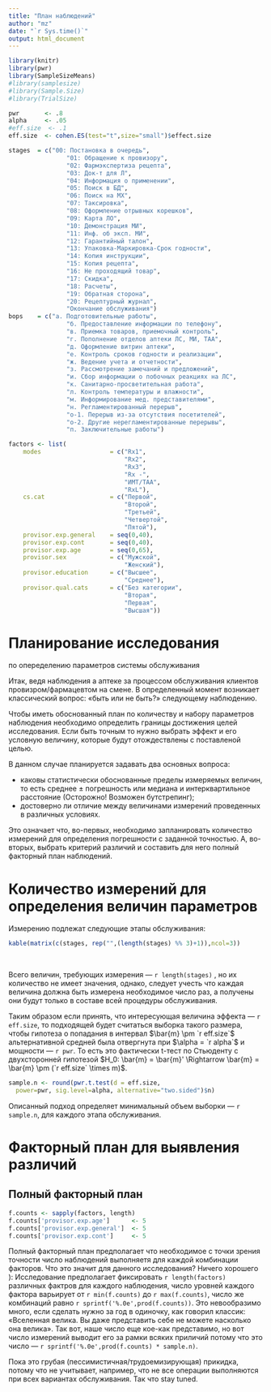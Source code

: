 ```yaml
---
title: "План наблюдений"
author: "mz"
date: "`r Sys.time()`"
output: html_document
---
```


```r

library(knitr)
library(pwr)
library(SampleSizeMeans)
#library(samplesize)
#library(Sample.Size)
#library(TrialSize)

pwr       <- .8
alpha     <- .05
#eff.size  <- .1
eff.size  <- cohen.ES(test="t",size="small")$effect.size

stages  = c("00: Постановка в очередь",
                "01: Обращение к провизору",
                "02: Фармэкспертиза рецепта",
                "03: Док-т для Л",
                "04: Информация о применении",
                "05: Поиск в БД",
                "06: Поиск на МХ",
                "07: Таксировка",
                "08: Оформление отрывных корешков",
                "09: Карта ЛО",
                "10: Демонстрация МИ",
                "11: Инф. об эксп. МИ",
                "12: Гарантийный талон",
                "13: Упаковка-Маркировка-Срок годности",
                "14: Копия инструкции",
                "15: Копия рецепта",
                "16: Не проходящий товар",
                "17: Скидка",
                "18: Расчеты",
                "19: Обратная сторона",
                "20: Рецептурный журнал",
                "Окончание обслуживания")
bops    = c("а. Подготовительные работы",
                "б. Предоставление информации по телефону",
                "в. Приемка товаров, приемочный контроль",
                "г. Пополнение отделов аптеки ЛС, МИ, ТАА",
                "д. Оформление витрин аптеки",
                "е. Контроль сроков годности и реализации",
                "ж. Ведение учета и отчетности",
                "з. Рассмотрение замечаний и предложений",
                "и. Сбор информации о побочных реакциях на ЛС",
                "к. Санитарно-просветительная работа",
                "л. Контроль температуры и влажности",
                "м. Информирование мед. представителями",
                "н. Регламентированный перерыв",
                "о-1. Перерыв из-за отсутствия посетителей",
                "о-2. Другие нерегламентированные перерывы",
                "п. Заключительные работы")

factors <- list(
    modes                   = c("Rx1",
                                "Rx2",
                                "Rx3",
                                "Rx -",
                                "ИМТ/ТАА",
                                "RxL"),
    cs.cat                  = c("Первой",
                                "Второй",
                                "Третьей",
                                "Четвертой",
                                "Пятой"),
    provisor.exp.general    = seq(0,40),
    provisor.exp.cont       = seq(0,40),
    provisor.exp.age        = seq(0,65),
    provisor.sex            = c("Мужской",
                                "Женский"),
    provisor.education      = c("Высшее",
                                "Среднее"),
    provisor.qual.cats      = c("Без категории",
                                "Вторая",
                                "Первая",
                                "Высшая"))

```

# Планирование исследования 
по опеределению параметров системы обслуживания

Итак, ведя наблюдения а аптеке за процессом обслуживания клиентов провизром/фармацевтом на смене. В определенный момент возникает классический вопрос: «быть или не быть?» следующему наблюдению. 

Чтобы иметь обоснованный план по количеству и набору параметров наблюдения необходимо определить границы достижения целей исследования. Если быть точным то нужно выбрать эффект и его условную величину, которые будут отождествлены с поставленой целью.

В данном случае планируется задавать два основных вопроса: 

  * каковы статистически обоснованные пределы измеряемых величин, то есть среднее ± погрешность или медиана и интерквартильное расстояние (Осторожно! Возможен бутстрепинг);
  * достоверно ли отличие между величинами измерений проведенных в различных условиях.
  
Это означает что, во-первых, необходимо запланировать количество измерений для определения погрешности с заданной точностью. А, во-вторых, выбрать критерий различий и составить для него полный факторный план наблюдений. 

# Количество измерений для определения величин параметров

Измерению подлежат следующие этапы обслуживания:

```r
kable(matrix(c(stages, rep("",(length(stages) %% 3)+1)),ncol=3))
```

<br>

Всего величин, требующих измерения — `r length(stages)` , но их количество не имеет значения, однако, следует учесть что каждая величина должна быть измерена необходимое число раз, а получены они будут только в составе всей процедуры обслуживания.

Таким образом если принять, что интересующая величина эффекта — `r eff.size`, то подходящей будет считаться выборка такого размера, чтобы гипотеза о попадания в интервал $\bar{m} \pm `r eff.size`$ альтернативной средней была отвергнута при $\alpha = `r alpha`$ и мощности — `r pwr`. То есть это фактически t-тест по Стьюденту с двухсторонней гипотезой $H_0: \bar{m} = \bar{m}' \Rightarrow \bar{m} = \bar{m} \pm (`r eff.size` \times m)$. 

```r

sample.n <- round(pwr.t.test(d = eff.size,
  power=pwr, sig.level=alpha, alternative="two.sided")$n)

```

Описанный подход определяет минимальный объем выборки — `r sample.n`, для каждого этапа обслуживания.

# Факторный план для выявления различий

## Полный факторный план

```r

f.counts <- sapply(factors, length)
f.counts['provisor.exp.age']      <- 5
f.counts['provisor.exp.general']  <- 5
f.counts['provisor.exp.cont']     <- 5

```

Полный факторный план предполагает что необходимое с точки зрения точности число наблюдений выполняетя для каждой комбинации факторов. Что это значит для данного исследования? Ничего хорошего ): Исследование предполагает фиксировать `r length(factors)` различных фактров для каждого наблюдения, число уровней каждого фактора варьирует от `r min(f.counts)` до `r max(f.counts)`, число же комбинаций равно `r sprintf('%.0e',prod(f.counts))`. Это невообразимо много, если сделать нужно за год в одиночку, как говорил классик: «Вселенная велика. Вы даже представить себе не можете насколько она велика». Так вот, наше число еще кое-как представимо, но вот число измерений выводит его за рамки всяких приличий потому что это число — `r sprintf('%.0e',prod(f.counts) * sample.n)`.

Пока это грубая (пессимистичная/трудоемизирующая) прикидка, потому что не учитывает, например, что не все операции выполняются при всех вариантах обслуживания. Так что stay tuned.
